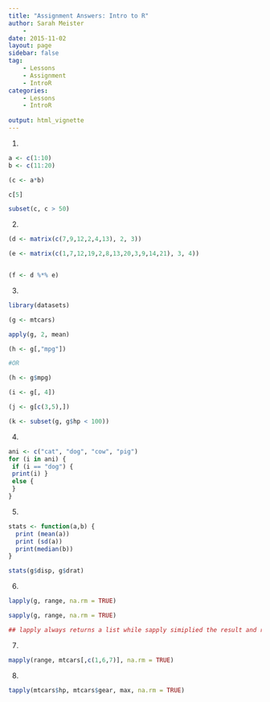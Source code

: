 ```yaml
---
title: "Assignment Answers: Intro to R"
author: Sarah Meister
    - 
date: 2015-11-02
layout: page
sidebar: false
tag:
    - Lessons
    - Assignment
    - IntroR
categories:
    - Lessons
    - IntroR
    
output: html_vignette
---
```


1. 

```r
a <- c(1:10)
b <- c(11:20)

(c <- a*b)

c[5]

subset(c, c > 50)
```


2. 
```r
(d <- matrix(c(7,9,12,2,4,13), 2, 3))

(e <- matrix(c(1,7,12,19,2,8,13,20,3,9,14,21), 3, 4))


(f <- d %*% e)
```

3. 

```r
library(datasets)

(g <- mtcars)

apply(g, 2, mean)

(h <- g[,"mpg"])

#OR 

(h <- g$mpg)

(i <- g[, 4])

(j <- g[c(3,5),])

(k <- subset(g, g$hp < 100))
```

4. 

```r

ani <- c("cat", "dog", "cow", "pig")
for (i in ani) {
 if (i == "dog") {
 print(i) }
 else {
 }
}
```

5. 

```r
stats <- function(a,b) {
  print (mean(a))
  print (sd(a))
  print(median(b))
}

stats(g$disp, g$drat)
```

6. 
```r
lapply(g, range, na.rm = TRUE)

sapply(g, range, na.rm = TRUE)

## lapply always returns a list while sapply simiplied the result and returned a matrix
```

7. 
```r
mapply(range, mtcars[,c(1,6,7)], na.rm = TRUE)
```

8.
```r
tapply(mtcars$hp, mtcars$gear, max, na.rm = TRUE)
```